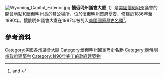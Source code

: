 [[File:Wyoming_Capitol_Exterior.jpg|thumb]]
'''懷俄明州議會大廈'''（{{lang-en|Wyoming State Capitol}}）是[[美國|美國]][[懷俄明州|懷俄明州]]議會的開會地點和懷俄明州長的辦公場所，位於懷俄明州首府[[夏安|夏安]]，修建於1886年至1890年。懷俄明州議會大廈在1987年被列入[[美國國家歷史名勝|美國國家歷史名勝]]<ref name="nrhpinv2">{{Cite document|url=http://pdfhost.focus.nps.gov/docs/NHLS/Text/73001935.pdf|title=National Register of Historic Places Inventory-Nomination: Wyoming State Capitol Building and Grounds|date=February 6, 1987|author=Mark Junge, Paige Putnam Miller, and Edwin C. Bearss|publisher=National Park Service|postscript=<!--None-->|journal=|access-date=2015-12-16|archive-url=https://web.archive.org/web/20120926100452/http://pdfhost.focus.nps.gov/docs/NHLS/Text/73001935.pdf|archive-date=2012-09-26|dead-url=yes}} and {{PDFlink|[http://pdfhost.focus.nps.gov/docs/NHLS/Photos/73001935.pdf ''accompanying three historic photos'']|351 KB}}</ref>。
==參考資料==
{{reflist}}
{{US State Capitols}}

{{DEFAULTSORT:Wyoming State Capitol}}
[[Category:美國各州議會大廈|Category:美國各州議會大廈]]
[[Category:懷俄明州國家歷史名勝|Category:懷俄明州國家歷史名勝]]
[[Category:懷俄明州政府建築物|Category:懷俄明州政府建築物]]
[[Category:1890年完工的政府建築物|Category:1890年完工的政府建築物]]